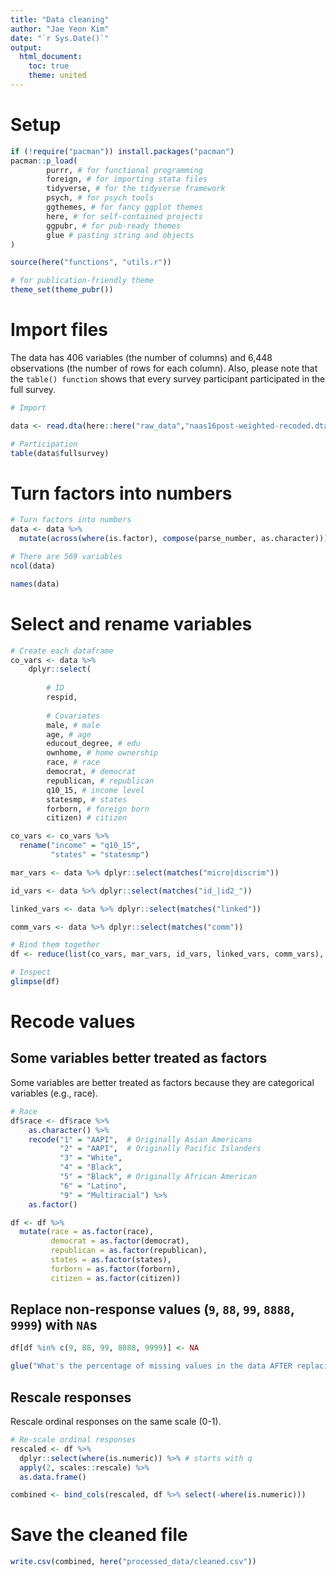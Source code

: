 ```yaml
---
title: "Data cleaning"
author: "Jae Yeon Kim"
date: "`r Sys.Date()`"
output:
  html_document: 
    toc: true
    theme: united
---
```


# Setup 

```r
if (!require("pacman")) install.packages("pacman")
pacman::p_load(
        purrr, # for functional programming
        foreign, # for importing stata files 
        tidyverse, # for the tidyverse framework 
        psych, # for psych tools  
        ggthemes, # for fancy ggplot themes
        here, # for self-contained projects
        ggpubr, # for pub-ready themes 
        glue # pasting string and objects
)

source(here("functions", "utils.r"))

# for publication-friendly theme 
theme_set(theme_pubr())
```

# Import files 

The data has 406 variables (the number of columns) and 6,448 observations (the number of rows for each column). Also, please note that the `table() function` shows that every survey participant participated in the full survey. 

```r
# Import 

data <- read.dta(here::here("raw_data","naas16post-weighted-recoded.dta"))

# Participation 
table(data$fullsurvey)
```

# Turn factors into numbers

```r
# Turn factors into numbers 
data <- data %>%
  mutate(across(where(is.factor), compose(parse_number, as.character)))

# There are 569 variables 
ncol(data) 

names(data)
```

# Select and rename variables 

```r
# Create each dataframe
co_vars <- data %>%
    dplyr::select(
  
        # ID
        respid,     
       
        # Covariates
        male, # male 
        age, # age 
        educout_degree, # edu 
        ownhome, # home ownership 
        race, # race 
        democrat, # democrat
        republican, # republican
        q10_15, # income level
        statesmp, # states 
        forborn, # foreign born 
        citizen) # citizen

co_vars <- co_vars %>%
  rename("income" = "q10_15",
         "states" = "statesmp")

mar_vars <- data %>% dplyr::select(matches("micro|discrim"))

id_vars <- data %>% dplyr::select(matches("id_|id2_"))

linked_vars <- data %>% dplyr::select(matches("linked"))

comm_vars <- data %>% dplyr::select(matches("comm"))

# Bind them together
df <- reduce(list(co_vars, mar_vars, id_vars, linked_vars, comm_vars), bind_cols)

# Inspect
glimpse(df)
```

# Recode values 

## Some variables better treated as factors 

Some variables are better treated as factors because they are categorical variables (e.g., race). 

```r
# Race
df$race <- df$race %>%
    as.character() %>%
    recode("1" = "AAPI",  # Originally Asian Americans 
           "2" = "AAPI",  # Originally Pacific Islanders
           "3" = "White",
           "4" = "Black",
           "5" = "Black", # Originally African American
           "6" = "Latino",
           "9" = "Multiracial") %>%
    as.factor()

df <- df %>%
  mutate(race = as.factor(race),
         democrat = as.factor(democrat),
         republican = as.factor(republican),
         states = as.factor(states),
         forborn = as.factor(forborn),
         citizen = as.factor(citizen))
```
## Replace non-response values (`9`, `88`, `99`, `8888`, `9999`) with `NA`s

```r
df[df %in% c(9, 88, 99, 8888, 9999)] <- NA

glue("What's the percentage of missing values in the data AFTER replacing non-reponse values with NAs?: {(mean(is.na(df)) %>% round(2)) * 100}%")
```

## Rescale responses 

Rescale ordinal responses on the same scale (0-1).

```r
# Re-scale ordinal responses
rescaled <- df %>%
  dplyr::select(where(is.numeric)) %>% # starts with q
  apply(2, scales::rescale) %>%
  as.data.frame() 
```

```r
combined <- bind_cols(rescaled, df %>% select(-where(is.numeric)))
```

# Save the cleaned file 

```r
write.csv(combined, here("processed_data/cleaned.csv"))
```